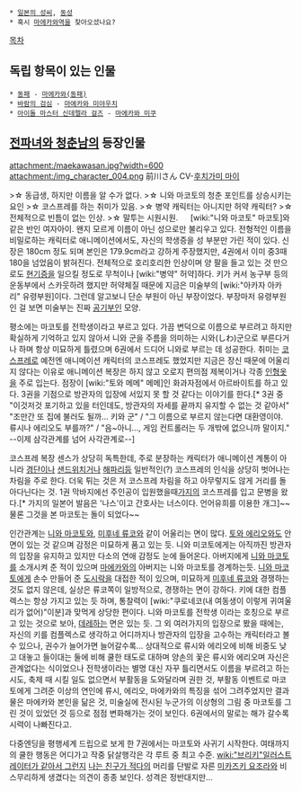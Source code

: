  * [[일본의 성씨]], [[동성]]
 * 혹시 [[마에카와역]]을 찾아오셨나요?

[[목차]]
== 독립 항목이 있는 인물 ==
 * [[동패]] - [[마에카와(동패)]]
 * [[바람의 검심]] - [[마에카와 미야우치]]
 * [[아이돌 마스터 신데렐라 걸즈]] - [[마에카와 미쿠]]

== [[전파녀와 청춘남]]의 등장인물 ==
attachment:/maekawasan.jpg?width=600
attachment:/img_character_004.png
前川さん
CV-[[후치가미 마이]]

>☆ 동급생, 하지만 이름을 알 수가 없다.
>☆ 니와 마코토의 청춘 포인트를 상승시키는 요인
>☆ 코스프레를 하는 취미가 있음.
>☆ 병약 캐릭터는 아니지만 허약 캐릭터?
>☆ 전체적으로 빈틈이 없는 인상.
>☆ 말투는 시원시원.
　
[wiki:"니와 마코토" 마코토]와 같은 반인 여자아이. 왠지 모르게 이름이 아닌 성으로만 불리우고 있다. 전형적인 이름을 비밀로하는 캐릭터로 애니메이션에서도, 자신의 학생증을 성 부분만 가린 적이 있다. 신장은 180cm 정도 되며 본인은 179.9cm라고 강하게 주장했지만, 4권에서 이미 중3때 180을 넘었음이 밝혀진다. 전체적으로 호리호리한 인상이며 양 팔을 들고 있는 것 만으로도 [[현기증]]을 일으킬 정도로 무척이나 [wiki:"병약" 허약]하다. 키가 커서 농구부 등의 운동부에서 스카웃하려 했지만 허약체질 때문에 지금은 미술부의 [wiki:"아카자 아카리" 유령부원]이다. 그런데 알고보니 단순 부원이 아닌 부장이었다. 부장마저 유령부원인 걸 보면 미술부는 진짜 [[공기]]부인 모양.

평소에는 마코토를 전학생이라고 부르고 있다. 가끔 변덕으로 이름으로 부르려고 하지만 확실하게 기억하고 있지 않아서 니와 군을 주름을 의미하는 시와(しわ)군으로 부른다거나 하며 항상 미묘하게 틀렸으며 6권에서 드디어 니와로 부르는 데 성공한다. 취미는 [[코스프레]]로 예전엔 애니메이션 캐릭터의 코스프레도 했었지만 지금은 장신 때문에 어울리지 않다는 이유로 애니메이션 복장은 하지 않고 오로지 편의점 제복이거나 각종 [[인형옷]]을 주로 입는다. 점장이 [wiki:"토와 메메" 메메]인 화과자점에서 아르바이트를 하고 있다. 3권을 기점으로 방관자의 입장에 서있지 못 할 것 같다는 이야기를 한다.[* 3권 중 "이것저것 포기하고 있을 터인데도, 방관자의 자세를 끝까지 유지할 수 없는 것 같아서" "조만간 또 집에 불러도 될까... 키와 군" / "그 이름으로 부르지 않는다면 대환영이야. 류시나 에리오도 부를까?" / "음~아니..., 게임 컨트롤러는 두 개밖에 없으니까 말이지." --이제 삼각관계를 넘어 사각관계로--]

코스프레 복장 센스가 상당히 독특한데, 주로 분장하는 캐릭터가 애니메이션 계통이 아니라 [[경단]]이나 [[샌드위치]]거나 [[해파리]]등 일반적인(?) 코스프레의 인식을 상당히 벗어나는 차림을 주로 한다. 더욱 튀는 것은 저 코스프레 차림을 하고 아무렇지도 않게 거리를 돌아다닌다는 것. 1권 막바지에선 주인공이 입원했을때[[가지]]의 코스프레를 입고 문병을 왔다.[* 가지의 일본어 발음은 '나스'이고 간호사는 너스이다. 언어유희를 이용한 개그]~~물론 그것을 본 마코토는 돌이 되었다~~

인간관계는 [[니와 마코토]]와, [[미후네 류코]]와 같이 어울리는 면이 많다. [[토와 에리오]]와도 안면이 있는 것 같으며 감정은 미묘하게 품고 있는 듯. 니와 미코토에게는 아직까진 방관자의 입장을 유지하고 있지만 다소의 연애 감정도 눈에 들어온다. 아버지에게 [[니와 마코토]]를 소개시켜 준 적이 있으며 [[마에카와]]의 아버지는 니와 마코토를 경계하는듯. [[니와 마코토]]에게 손수 만들어 준 [[도시락]]을 대접한 적이 있으며, 미묘하게 [[미후네 류코]]와 경쟁하는 것도 없지 않은데, 실상은 류코쪽이 일방적으로, 경쟁하는 면이 강하다. 키에 대한 컴플렉스는 항상 가지고 있는 듯 하며, 통찰력이 [wiki:"쿠로네코(내 여동생이 이렇게 귀여울 리가 없어)"이분]과 맞먹게 상당한 편이다. 니와 마코토를 전학생 이라는 호칭으로 부르고 있는 것으로 보아, [[데레]]하는 면은 있는 듯. 그 외 여러가지의 입장으로 봤을 때에는, 자신의 키를 컴플렉스로 생각하고 어디까지나 방관자의 입장을 고수하는 캐릭터라고 볼 수 있으나, 권수가 늘어가면 늘어갈수록... 상대적으로 류시와 에리오에 비해 비중도 낮고 대놓고 들이대는 둘에 비해 쿨한 태도로 대하며 양손의 꽃은 류시와 에리오며 자신은 관계없다는 식이었으나 전학생이라는 별명 대신 자꾸 틀리면서도 이름을 부르려고 하는 시도, 축제 때 시킬 일도 없으면서 부활동을 도와달라며 권한 것, 부활동 이벤트로 마코토에게 그려준 이상의 연인에 류시, 에리오, 마에카와의 특징을 섞어 그려주었지만 결과물은 마에카와 본인을 닮은 것, 미술실에 전시된 누군가의 이상형의 그림 중 마코토를 그린 것이 있었던 것 등으로 점점 변화해가는 것이 보인다. 6권에서의 말로는 해가 갈수록 시력이 나빠진다고.

다중엔딩을 평행세계 드립으로 보게 한 7권에서는 마코토와 사귀기 시작한다. 여태까지의 쿨한 행동은 어디가고 작중 닭살행각은 각 루트 중 최고 수준. [[wiki:"브리키"일러스트레이터가 같아서 그런지]] [[나는 친구가 적다]]의 머리를 단발로 자른 [[미카즈키 요조라]]와 비스무리하게 생겼다는 의견이 종종 보인다. 성격은 정반대지만...
